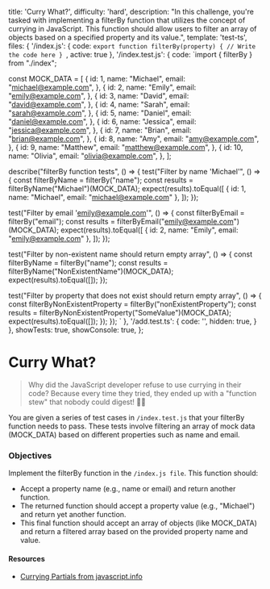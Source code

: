   title: 'Curry What?',
  difficulty: 'hard',
  description:
    "In this challenge, you're tasked with implementing a filterBy function that utilizes the concept of currying in JavaScript. This function should allow users to filter an array of objects based on a specified property and its value.",
  template: 'test-ts',
  files: {
    '/index.js': {
      code: `export function filterBy(property) {
  // Write the code here
}
`,
      active: true
    },
    '/index.test.js': {
      code: `import { filterBy } from "./index";

const MOCK_DATA = [
  {
    id: 1,
    name: "Michael",
    email: "michael@example.com",
  },
  {
    id: 2,
    name: "Emily",
    email: "emily@example.com",
  },
  {
    id: 3,
    name: "David",
    email: "david@example.com",
  },
  {
    id: 4,
    name: "Sarah",
    email: "sarah@example.com",
  },
  {
    id: 5,
    name: "Daniel",
    email: "daniel@example.com",
  },
  {
    id: 6,
    name: "Jessica",
    email: "jessica@example.com",
  },
  {
    id: 7,
    name: "Brian",
    email: "brian@example.com",
  },
  {
    id: 8,
    name: "Amy",
    email: "amy@example.com",
  },
  {
    id: 9,
    name: "Matthew",
    email: "matthew@example.com",
  },
  {
    id: 10,
    name: "Olivia",
    email: "olivia@example.com",
  },
];

describe("filterBy function tests", () => {
  test("Filter by name 'Michael'", () => {
    const filterByName = filterBy("name");
    const results = filterByName("Michael")(MOCK_DATA);
    expect(results).toEqual([
      { id: 1, name: "Michael", email: "michael@example.com" },
    ]);
  });

  test("Filter by email 'emily@example.com'", () => {
    const filterByEmail = filterBy("email");
    const results = filterByEmail("emily@example.com")(MOCK_DATA);
    expect(results).toEqual([
      { id: 2, name: "Emily", email: "emily@example.com" },
    ]);
  });

  test("Filter by non-existent name should return empty array", () => {
    const filterByName = filterBy("name");
    const results = filterByName("NonExistentName")(MOCK_DATA);
    expect(results).toEqual([]);
  });

  test("Filter by property that does not exist should return empty array", () => {
    const filterByNonExistentProperty = filterBy("nonExistentProperty");
    const results = filterByNonExistentProperty("SomeValue")(MOCK_DATA);
    expect(results).toEqual([]);
  });
});
`
      },
    '/add.test.ts': {
      code: '',
      hidden: true,
    }
  },
  showTests: true,
  showConsole: true,
};

# Curry What?

> Why did the JavaScript developer refuse to use currying in their code?
> Because every time they tried, they ended up with a "function stew" that nobody could digest! 🥘😄

You are given a series of test cases in `/index.test.js` that your filterBy function needs to pass. These tests involve filtering an array of mock data (MOCK_DATA) based on different properties such as name and email.

### Objectives

Implement the filterBy function in the `/index.js file`. This function should:
- Accept a property name (e.g., name or email) and return another function.
- The returned function should accept a property value (e.g., "Michael") and return yet another function.
- This final function should accept an array of objects (like MOCK_DATA) and return a filtered array based on the provided property name and value.

#### Resources

- [Currying Partials from javascript.info](https://javascript.info/currying-partials)